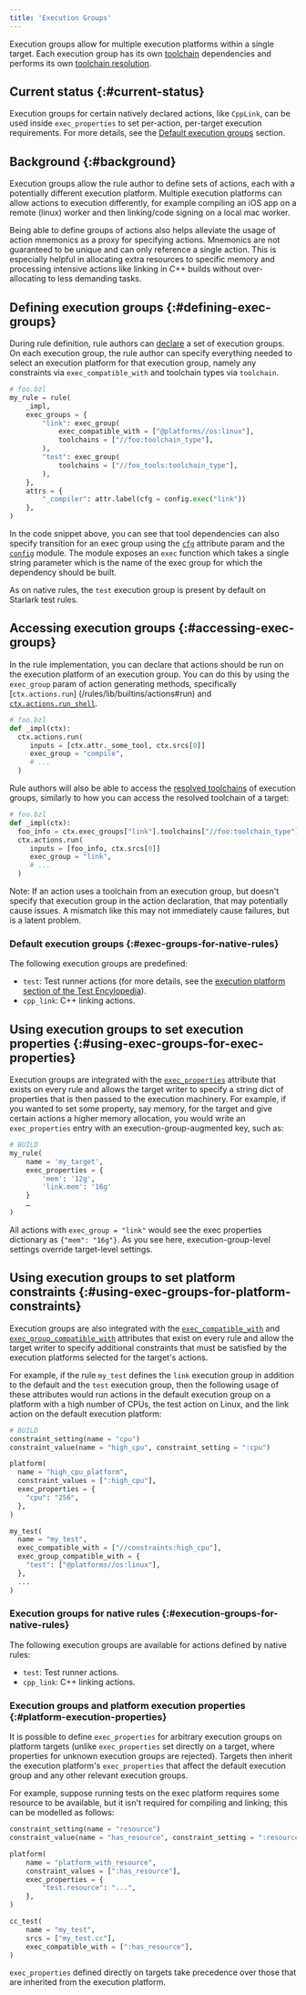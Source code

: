 ```yaml
---
title: 'Execution Groups'
---
```


Execution groups allow for multiple execution platforms within a single target.
Each execution group has its own [toolchain](/extending/toolchains) dependencies and
performs its own [toolchain resolution](/extending/toolchains#toolchain-resolution).

## Current status {:#current-status}

Execution groups for certain natively declared actions, like `CppLink`, can be
used inside `exec_properties` to set per-action, per-target execution
requirements. For more details, see the
[Default execution groups](#exec-groups-for-native-rules) section.

## Background {:#background}

Execution groups allow the rule author to define sets of actions, each with a
potentially different execution platform. Multiple execution platforms can allow
actions to execution differently, for example compiling an iOS app on a remote
(linux) worker and then linking/code signing on a local mac worker.

Being able to define groups of actions also helps alleviate the usage of action
mnemonics as a proxy for specifying actions. Mnemonics are not guaranteed to be
unique and can only reference a single action. This is especially helpful in
allocating extra resources to specific memory and processing intensive actions
like linking in C++ builds without over-allocating to less demanding tasks.

## Defining execution groups {:#defining-exec-groups}

During rule definition, rule authors can
[declare](/rules/lib/globals/bzl#exec_group)
a set of execution groups. On each execution group, the rule author can specify
everything needed to select an execution platform for that execution group,
namely any constraints via `exec_compatible_with` and toolchain types via
`toolchain`.

```python
# foo.bzl
my_rule = rule(
    _impl,
    exec_groups = {
        "link": exec_group(
            exec_compatible_with = ["@platforms//os:linux"],
            toolchains = ["//foo:toolchain_type"],
        ),
        "test": exec_group(
            toolchains = ["//foo_tools:toolchain_type"],
        ),
    },
    attrs = {
        "_compiler": attr.label(cfg = config.exec("link"))
    },
)
```

In the code snippet above, you can see that tool dependencies can also specify
transition for an exec group using the
[`cfg`](/rules/lib/toplevel/attr#label)
attribute param and the
[`config`](/rules/lib/toplevel/config)
module. The module exposes an `exec` function which takes a single string
parameter which is the name of the exec group for which the dependency should be
built.

As on native rules, the `test` execution group is present by default on Starlark
test rules.

## Accessing execution groups {:#accessing-exec-groups}

In the rule implementation, you can declare that actions should be run on the
execution platform of an execution group. You can do this by using the `exec_group`
param of action generating methods, specifically [`ctx.actions.run`]
(/rules/lib/builtins/actions#run) and
[`ctx.actions.run_shell`](/rules/lib/builtins/actions#run_shell).

```python
# foo.bzl
def _impl(ctx):
  ctx.actions.run(
     inputs = [ctx.attr._some_tool, ctx.srcs[0]]
     exec_group = "compile",
     # ...
  )
```

Rule authors will also be able to access the [resolved toolchains](/extending/toolchains#toolchain-resolution)
of execution groups, similarly to how you
can access the resolved toolchain of a target:

```python
# foo.bzl
def _impl(ctx):
  foo_info = ctx.exec_groups["link"].toolchains["//foo:toolchain_type"].fooinfo
  ctx.actions.run(
     inputs = [foo_info, ctx.srcs[0]]
     exec_group = "link",
     # ...
  )
```

Note: If an action uses a toolchain from an execution group, but doesn't specify
that execution group in the action declaration, that may potentially cause
issues. A mismatch like this may not immediately cause failures, but is a latent
problem.

### Default execution groups {:#exec-groups-for-native-rules}

The following execution groups are predefined:

* `test`: Test runner actions (for more details, see
  the [execution platform section of the Test Encylopedia](/reference/test-encyclopedia#execution-platform)).
* `cpp_link`: C++ linking actions.

## Using execution groups to set execution properties {:#using-exec-groups-for-exec-properties}

Execution groups are integrated with the
[`exec_properties`](/reference/be/common-definitions#common-attributes)
attribute that exists on every rule and allows the target writer to specify a
string dict of properties that is then passed to the execution machinery. For
example, if you wanted to set some property, say memory, for the target and give
certain actions a higher memory allocation, you would write an `exec_properties`
entry with an execution-group-augmented key, such as:

```python
# BUILD
my_rule(
    name = 'my_target',
    exec_properties = {
        'mem': '12g',
        'link.mem': '16g'
    }
    …
)
```

All actions with `exec_group = "link"` would see the exec properties
dictionary as `{"mem": "16g"}`. As you see here, execution-group-level
settings override target-level settings.

## Using execution groups to set platform constraints {:#using-exec-groups-for-platform-constraints}

Execution groups are also integrated with the
[`exec_compatible_with`](/reference/be/common-definitions#common-attributes) and
[`exec_group_compatible_with`](/reference/be/common-definitions#common-attributes)
attributes that exist on every rule and allow the target writer to specify
additional constraints that must be satisfied by the execution platforms
selected for the target's actions.

For example, if the rule `my_test` defines the `link` execution group in
addition to the default and the `test` execution group, then the following
usage of these attributes would run actions in the default execution group on
a platform with a high number of CPUs, the test action on Linux, and the link
action on the default execution platform:

```python
# BUILD
constraint_setting(name = "cpu")
constraint_value(name = "high_cpu", constraint_setting = ":cpu")

platform(
  name = "high_cpu_platform",
  constraint_values = [":high_cpu"],
  exec_properties = {
    "cpu": "256",
  },
)

my_test(
  name = "my_test",
  exec_compatible_with = ["//constraints:high_cpu"],
  exec_group_compatible_with = {
    "test": ["@platforms//os:linux"],
  },
  ...
)
```

### Execution groups for native rules {:#execution-groups-for-native-rules}

The following execution groups are available for actions defined by native
rules:

* `test`: Test runner actions.
* `cpp_link`: C++ linking actions.

### Execution groups and platform execution properties {:#platform-execution-properties}

It is possible to define `exec_properties` for arbitrary execution groups on
platform targets (unlike `exec_properties` set directly on a target, where
properties for unknown execution groups are rejected). Targets then inherit the
execution platform's `exec_properties` that affect the default execution group
and any other relevant execution groups.

For example, suppose running tests on the exec platform requires some resource
to be available, but it isn't required for compiling and linking; this can be
modelled as follows:

```python
constraint_setting(name = "resource")
constraint_value(name = "has_resource", constraint_setting = ":resource")

platform(
    name = "platform_with_resource",
    constraint_values = [":has_resource"],
    exec_properties = {
        "test.resource": "...",
    },
)

cc_test(
    name = "my_test",
    srcs = ["my_test.cc"],
    exec_compatible_with = [":has_resource"],
)
```

`exec_properties` defined directly on targets take precedence over those that
are inherited from the execution platform.
